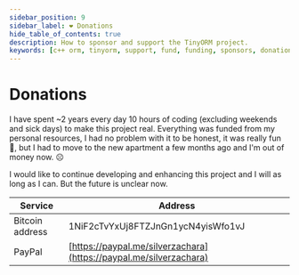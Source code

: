 ```yaml
---
sidebar_position: 9
sidebar_label: ❤️ Donations
hide_table_of_contents: true
description: How to sponsor and support the TinyORM project.
keywords: [c++ orm, tinyorm, support, fund, funding, sponsors, donations, sponsors]
---
```



# Donations

I have spent ~2 years every day 10 hours of coding (excluding weekends and sick days) to make this project real. Everything was funded from my personal resources, I had no problem with it to be honest, it was really fun 🎉, but I had to move to the new apartment a few months ago and I'm out of money now. ☹️

I would like to continue developing and enhancing this project and I will as long as I can. But the future is unclear now.

<div id='apitable-donations'>
<APITable>

| Service         | Address |
| --------------- | ---------------------------------- |
| Bitcoin address | 1NiF2cTvYxUj8FTZJnGn1ycN4yisWfo1vJ |
| PayPal          | [https://paypal.me/silverzachara](https://paypal.me/silverzachara) |

</APITable>
</div>
